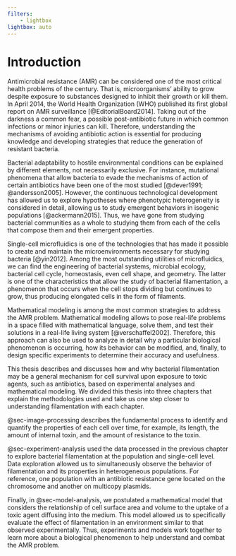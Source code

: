 ```yaml
---
filters: 
    - lightbox
lightbox: auto
---
```


# Introduction {#sec-introduction .unnumbered}

Antimicrobial resistance (AMR) can be considered one of the most
critical health problems of the century. That is, microorganisms'
ability to grow despite exposure to substances designed to inhibit their
growth or kill them. In April 2014, the World Health Organization (WHO)
published its first global report on AMR surveillance
[@EditorialBoard2014]. Taking out of the darkness a common fear, a
possible post-antibiotic future in which common infections or minor
injuries can kill. Therefore, understanding the mechanisms of avoiding
antibiotic action is essential for producing knowledge and developing
strategies that reduce the generation of resistant bacteria.

Bacterial adaptability to hostile environmental conditions can be
explained by different elements, not necessarily exclusive. For
instance, mutational phenomena that allow bacteria to evade the
mechanisms of action of certain antibiotics have been one of the most
studied [@dever1991; @andersson2005]. However, the continuous
technological development has allowed us to explore hypotheses where
phenotypic heterogeneity is considered in detail, allowing us to study
emergent behaviors in isogenic populations [@ackermann2015]. Thus, we
have gone from studying bacterial communities as a whole to studying
them from each of the cells that compose them and their emergent
properties.

Single-cell microfluidics is one of the technologies that has made it
possible to create and maintain the microenvironments necessary for
studying bacteria [@yin2012]. Among the most outstanding utilities of
microfluidics, we can find the engineering of bacterial systems,
microbial ecology, bacterial cell cycle, homeostasis, even cell shape,
and geometry. The latter is one of the characteristics that allow the
study of bacterial filamentation, a phenomenon that occurs when the cell
stops dividing but continues to grow, thus producing elongated cells in
the form of filaments.

Mathematical modeling is among the most common strategies to address the
AMR problem. Mathematical modeling allows to pose real-life problems in
a space filled with mathematical language, solve them, and test their
solutions in a real-life living system [@verschaffel2002]. Therefore,
this approach can also be used to analyze in detail why a particular
biological phenomenon is occurring, how its behavior can be modified,
and, finally, to design specific experiments to determine their accuracy
and usefulness.

This thesis describes and discusses how and why bacterial filamentation
may be a general mechanism for cell survival upon exposure to toxic
agents, such as antibiotics, based on experimental analyses and
mathematical modeling. We divided this thesis into three chapters that
explain the methodologies used and take us one step closer to
understanding filamentation with each chapter.

@sec-image-processing describes the fundamental process to identify and
quantify the properties of each cell over time, for example, its length,
the amount of internal toxin, and the amount of resistance to the toxin.

@sec-experiment-analysis used the data processed in the previous chapter
to explore bacterial filamentation at the population and single-cell
level. Data exploration allowed us to simultaneously observe the
behavior of filamentation and its properties in heterogeneous
populations. For reference, one population with an antibiotic resistance
gene located on the chromosome and another on multicopy plasmids.

Finally, in @sec-model-analysis, we postulated a mathematical model that
considers the relationship of cell surface area and volume to the uptake
of a toxic agent diffusing into the medium. This model allowed us to
specifically evaluate the effect of filamentation in an environment
similar to that observed experimentally. Thus, experiments and models
work together to learn more about a biological phenomenon to help
understand and combat the AMR problem.
